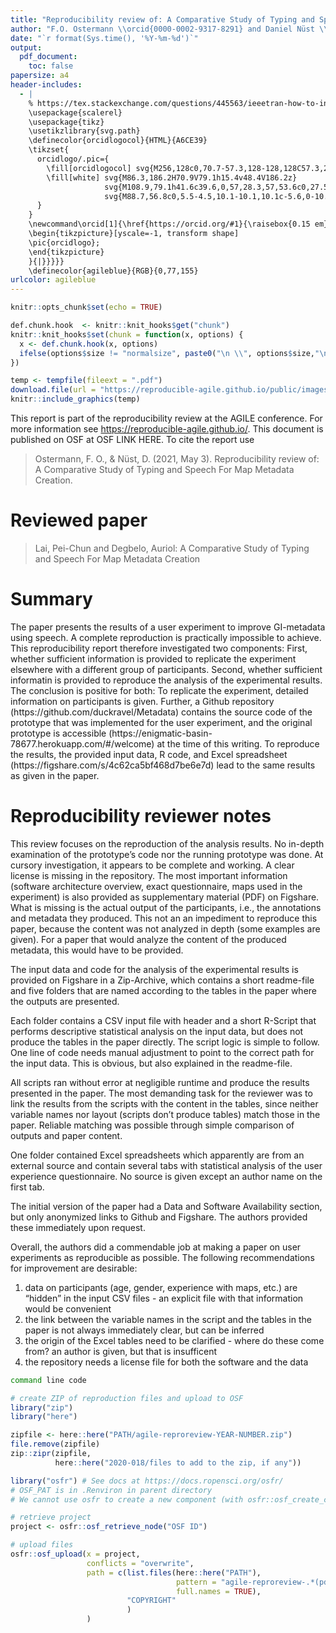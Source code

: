```yaml
---
title: "Reproducibility review of: A Comparative Study of Typing and Speech For Map Metadata Creation"
author: "F.O. Ostermann \\orcid{0000-0002-9317-8291} and Daniel Nüst \\orcid{0000-0002-0024-5046}"
date: "`r format(Sys.time(), '%Y-%m-%d')`"
output:
  pdf_document:
    toc: false
papersize: a4
header-includes:
  - |
    % https://tex.stackexchange.com/questions/445563/ieeetran-how-to-include-orcid-in-tex-pdf-with-pdflatex/445583 (works with pdflatex)
    \usepackage{scalerel}
    \usepackage{tikz}
    \usetikzlibrary{svg.path}
    \definecolor{orcidlogocol}{HTML}{A6CE39}
    \tikzset{
      orcidlogo/.pic={
        \fill[orcidlogocol] svg{M256,128c0,70.7-57.3,128-128,128C57.3,256,0,198.7,0,128C0,57.3,57.3,0,128,0C198.7,0,256,57.3,256,128z};
        \fill[white] svg{M86.3,186.2H70.9V79.1h15.4v48.4V186.2z}
                     svg{M108.9,79.1h41.6c39.6,0,57,28.3,57,53.6c0,27.5-21.5,53.6-56.8,53.6h-41.8V79.1z     M124.3,172.4h24.5c34.9,0,42.9-26.5,42.9-39.7c0-21.5-13.7-39.7-43.7-39.7h-23.7V172.4z}
                     svg{M88.7,56.8c0,5.5-4.5,10.1-10.1,10.1c-5.6,0-10.1-4.6-10.1-10.1c0-5.6,4.5-10.1,10.1-10.1C84.2,46.7,88.7,51.3,88.7,56.8z};
      }
    }
    \newcommand\orcid[1]{\href{https://orcid.org/#1}{\raisebox{0.15 em}{\mbox{\scalerel*{
    \begin{tikzpicture}[yscale=-1, transform shape]
    \pic{orcidlogo};
    \end{tikzpicture}
    }{|}}}}}
    \definecolor{agileblue}{RGB}{0,77,155}
urlcolor: agileblue
---
```


```r
knitr::opts_chunk$set(echo = TRUE)

def.chunk.hook  <- knitr::knit_hooks$get("chunk")
knitr::knit_hooks$set(chunk = function(x, options) {
  x <- def.chunk.hook(x, options)
  ifelse(options$size != "normalsize", paste0("\n \\", options$size,"\n\n", x, "\n\n \\normalsize"), x)
})
```

```r
temp <- tempfile(fileext = ".pdf")
download.file(url = "https://reproducible-agile.github.io/public/images/reproducible-AGILE-logo-square.pdf", destfile = temp)
knitr::include_graphics(temp)
```

This report is part of the reproducibility review at the AGILE conference.
For more information see [https://reproducible-agile.github.io/](https://reproducible-agile.github.io/).
This document is published on OSF at OSF LINK HERE.
To cite the report use

> Ostermann, F. O., & Nüst, D. (2021, May 3). Reproducibility review of: A Comparative Study of Typing and Speech For Map Metadata Creation. 

# Reviewed paper

> Lai, Pei-Chun and Degbelo, Auriol: A Comparative Study of Typing and Speech For Map Metadata Creation

# Summary

The paper presents the results of a user experiment to improve GI-metadata using speech. A complete reproduction is practically impossible to achieve.
This reproducibility report therefore investigated two components: First, whether sufficient information is provided to replicate the experiment elsewhere with a different group of participants. Second, whether sufficient informatin is provided to reproduce the analysis of the experimental results. The conclusion is positive for both: To replicate the experiment, detailed information on participants is given. Further, a Github repository (https://github.com/duckravel/Metadata) contains the source code of the prototype that was implemented for the user experiment, and the original prototype is accessible (https://enigmatic-basin-78677.herokuapp.com/#/welcome) at the time of this writing. To reproduce the results, the provided input data, R code, and Excel spreadsheet (https://figshare.com/s/4c62ca5bf468d7be6e7d) lead to the same results as given in the paper. 

\clearpage

# Reproducibility reviewer notes

This review focuses on the reproduction of the analysis results. No in-depth examination of the prototype's code nor the running prototype was done. At cursory investigation, it appears to be complete and working. A clear license is missing in the repository. The most important information (software architecture overview, exact questionnaire, maps used in the experiment) is also provided as supplementary material (PDF) on Figshare. What is missing is the actual output of the participants, i.e., the annotations and metadata they produced. This not an an impediment to reproduce this paper, because the content was not analyzed in depth (some examples are given). For a paper that would analyze the content of the produced metadata, this would have to be provided.   

The input data and code for the analysis of the experimental results is provided on Figshare in a Zip-Archive, which contains a short readme-file and five folders that are named according to the tables in the paper where the outputs are presented. 

Each folder contains a CSV input file with header and a short R-Script that performs descriptive statistical analysis on the input data, but does not produce the tables in the paper directly. The script logic is simple to follow. One line of code needs manual adjustment to point to the correct path for the input data. This is obvious, but also explained in the readme-file. 

All scripts ran without error at negligible runtime and produce the results presented in the paper. The most demanding task for the reviewer was to link the results from the scripts with the content in the tables, since neither variable names nor layout (scripts don't produce tables) match those in the paper. Reliable matching was possible through simple comparison of outputs and paper content. 

One folder contained Excel spreadsheets which apparently are from an external source and contain several tabs with statistical analysis of the user experience questionnaire. No source is given except an author name on the first tab. 

The initial version of the paper had a Data and Software Availability section, but only anonymized links to Github and Figshare. The authors provided these immediately upon request.

Overall, the authors did a commendable job at making a paper on user experiments as reproducible as possible. The following recommendations for improvement are desirable:

1. data on participants (age, gender, experience with maps, etc.) are "hidden" in the input CSV files - an explicit file with that information would be convenient
2. the link between the variable names in the script and the tables in the paper is not always immediately clear, but can be inferred
3. the origin of the Excel tables need to be clarified - where do these come from? an author is given, but that is insufficent
4. the repository needs a license file for both the software and the data


```bash
command line code
```

```r
# create ZIP of reproduction files and upload to OSF
library("zip")
library("here")

zipfile <- here::here("PATH/agile-reproreview-YEAR-NUMBER.zip")
file.remove(zipfile)
zip::zipr(zipfile,
          here::here("2020-018/files to add to the zip, if any"))

library("osfr") # See docs at https://docs.ropensci.org/osfr/
# OSF_PAT is in .Renviron in parent directory
# We cannot use osfr to create a new component (with osfr::osf_create_component(x = osfr::osf_retrieve_node("6k5fh"), ...) because that will set the storage location to outside Europe.

# retrieve project
project <- osfr::osf_retrieve_node("OSF ID")

# upload files
osfr::osf_upload(x = project,
                 conflicts = "overwrite",
                 path = c(list.files(here::here("PATH"),
                                     pattern = "agile-reproreview-.*(pdf$|Rmd$|zip$)",
                                     full.names = TRUE),
                          "COPYRIGHT"
                          )
                 )
```